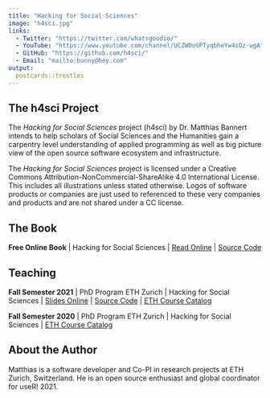 ```yaml
---
title: "Hacking for Social Sciences"
image: "h4sci.jpg"
links:
  - Twitter: "https://twitter.com/whatsgoodio/"
  - YouTube: "https://www.youtube.com/channel/UCZWDoSPTyqbheYw4sOz-wgA"
  - GitHub: "https://github.com/h4sci/"
  - Email: "mailto:bunny@hey.com"
output:
  postcards::trestles
---
```

 
## The h4sci Project

The _Hacking for Social Sciences_ project (h4sci) by Dr. Matthias Bannert intends to help 
scholars of Social Sciences and the Humanities gain a carpentry level understanding of applied programming as well as big picture view of the open source software ecosystem and infrastructure. 

The _Hacking for Social Sciences_ project is licensed under a Creative Commons Attribution-NonCommercial-ShareAlike 4.0 International License. This includes all illustrations unless stated otherwise. Logos of software products or companies are just used to referenced to these very companies and products and are not shared under a CC license.

## The Book

**Free Online Book** | Hacking for Social Sciences | [Read Online](https://h4sci.github.io/h4sci-book/) | [Source Code](https://github.com/h4sci/h4sci-book)


## Teaching 


**Fall Semester 2021** | PhD Program ETH Zurich | Hacking for Social Sciences | [Slides Online](https://h4sci.github.io/h4sci-course/#1) | [Source Code](https://github.com/h4sci/h4sci-course) | [ETH Course Catalog](http://www.vvz.ethz.ch/Vorlesungsverzeichnis/lerneinheit.view?semkez=2021W&ansicht=KATALOGDATEN&lerneinheitId=146390&lang=en)

**Fall Semester 2020** | PhD Program ETH Zurich | Hacking for Social Sciences | [ETH Course Catalog](http://www.vvz.ethz.ch/lerneinheitPre.do?semkez=2020W&lerneinheitId=143159&lang=en)


## About the Author

Matthias is a software developer and Co-PI in research projects at ETH
Zurich, Switzerland. He is an open source enthusiast and global coordinator 
for useR! 2021. 














